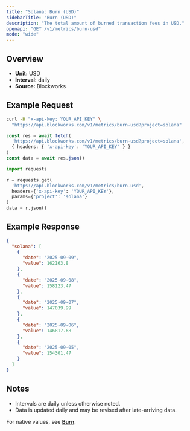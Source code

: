 ```yaml
---
title: "Solana: Burn (USD)"
sidebarTitle: "Burn (USD)"
description: "The total amount of burned transaction fees in USD."
openapi: "GET /v1/metrics/burn-usd"
mode: "wide"
---
```


## Overview

- **Unit:** USD
- **Interval:** daily
- **Source:** Blockworks

## Example Request

<CodeGroup>

```bash cURL
curl -H "x-api-key: YOUR_API_KEY" \
  "https://api.blockworks.com/v1/metrics/burn-usd?project=solana"
```

```typescript TypeScript
const res = await fetch(
  'https://api.blockworks.com/v1/metrics/burn-usd?project=solana',
  { headers: { 'x-api-key': 'YOUR_API_KEY' } }
)
const data = await res.json()
```

```python Python
import requests

r = requests.get(
  'https://api.blockworks.com/v1/metrics/burn-usd',
  headers={'x-api-key': 'YOUR_API_KEY'},
  params={'project': 'solana'}
)
data = r.json()
```

</CodeGroup>

## Example Response

```json
{
  "solana": [
    {
      "date": "2025-09-09",
      "value": 162163.8
    },
    {
      "date": "2025-09-08",
      "value": 158123.47
    },
    {
      "date": "2025-09-07",
      "value": 147039.99
    },
    {
      "date": "2025-09-06",
      "value": 146817.68
    },
    {
      "date": "2025-09-05",
      "value": 154301.47
    }
  ]
}
```

## Notes
- Intervals are daily unless otherwise noted.
- Data is updated daily and may be revised after late-arriving data.

<Note>For native values, see **[Burn](./burn)**.</Note>